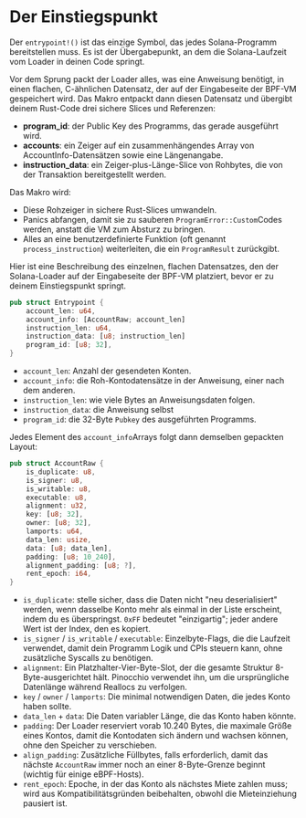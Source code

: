 
# Der Einstiegspunkt

Der `entrypoint!()` ist das einzige Symbol, das jedes Solana-Programm bereitstellen muss. Es ist der Übergabepunkt, an dem die Solana-Laufzeit vom Loader in deinen Code springt.

Vor dem Sprung packt der Loader alles, was eine Anweisung benötigt, in einen flachen, C-ähnlichen Datensatz, der auf der Eingabeseite der BPF-VM gespeichert wird. Das Makro entpackt dann diesen Datensatz und übergibt deinem Rust-Code drei sichere Slices und Referenzen:
- **program_id**: der Public Key des Programms, das gerade ausgeführt wird.
- **accounts**: ein Zeiger auf ein zusammenhängendes Array von AccountInfo-Datensätzen sowie eine Längenangabe.
- **instruction_data**: ein Zeiger-plus-Länge-Slice von Rohbytes, die von der Transaktion bereitgestellt werden.

Das Makro wird:
- Diese Rohzeiger in sichere Rust-Slices umwandeln.
- Panics abfangen, damit sie zu sauberen `ProgramError::Custom`Codes werden, anstatt die VM zum Absturz zu bringen.
- Alles an eine benutzerdefinierte Funktion (oft genannt `process_instruction`) weiterleiten, die ein `ProgramResult` zurückgibt.

Hier ist eine Beschreibung des einzelnen, flachen Datensatzes, den der Solana-Loader auf der Eingabeseite der BPF-VM platziert, bevor er zu deinem Einstiegspunkt springt.

```rust
pub struct Entrypoint {
    account_len: u64,
    account_info: [AccountRaw; account_len]
    instruction_len: u64,
    instruction_data: [u8; instruction_len]
    program_id: [u8; 32],
}
```

- `account_len`: Anzahl der gesendeten Konten.
- `account_info`: die Roh-Kontodatensätze in der Anweisung, einer nach dem anderen.
- `instruction_len`: wie viele Bytes an Anweisungsdaten folgen.
- `instruction_data`: die Anweisung selbst
- `program_id`: die 32-Byte `Pubkey` des ausgeführten Programms.

Jedes Element des `account_info`Arrays folgt dann demselben gepackten Layout:

```rust
pub struct AccountRaw {
    is_duplicate: u8,
    is_signer: u8,
    is_writable: u8,
    executable: u8,
    alignment: u32,
    key: [u8; 32],
    owner: [u8; 32],
    lamports: u64,
    data_len: usize,
    data: [u8; data_len],
    padding: [u8; 10_240],
    alignment_padding: [u8; ?],
    rent_epoch: i64,
}
```

- `is_duplicate`: stelle sicher, dass die Daten nicht "neu deserialisiert" werden, wenn dasselbe Konto mehr als einmal in der Liste erscheint, indem du es überspringst. `0xFF` bedeutet "einzigartig"; jeder andere Wert ist der Index, den es kopiert.
- `is_signer` / `is_writable` / `executable`: Einzelbyte-Flags, die die Laufzeit verwendet, damit dein Programm Logik und CPIs steuern kann, ohne zusätzliche Syscalls zu benötigen.
- `alignment`: Ein Platzhalter-Vier-Byte-Slot, der die gesamte Struktur 8-Byte-ausgerichtet hält. Pinocchio verwendet ihn, um die ursprüngliche Datenlänge während Reallocs zu verfolgen.
- `key` / `owner` / `lamports`: Die minimal notwendigen Daten, die jedes Konto haben sollte.
- `data_len` + `data`: Die Daten variabler Länge, die das Konto haben könnte.
- `padding`: Der Loader reserviert vorab 10.240 Bytes, die maximale Größe eines Kontos, damit die Kontodaten sich ändern und wachsen können, ohne den Speicher zu verschieben.
- `align_padding`: Zusätzliche Füllbytes, falls erforderlich, damit das nächste `AccountRaw` immer noch an einer 8-Byte-Grenze beginnt (wichtig für einige eBPF-Hosts).
- `rent_epoch`: Epoche, in der das Konto als nächstes Miete zahlen muss; wird aus Kompatibilitätsgründen beibehalten, obwohl die Mieteinziehung pausiert ist.
